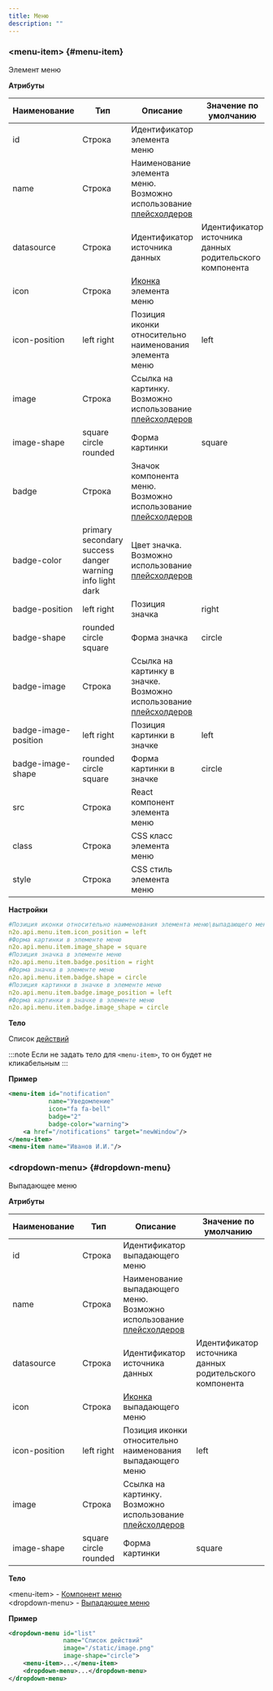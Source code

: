 ```yaml
---
title: Меню
description: ""
---
```


### &lt;menu-item&gt; {#menu-item}

Элемент меню

**Атрибуты**

| Наименование         | Тип                                                      | Описание                                                                                             | Значение по умолчанию                                   |
|----------------------|----------------------------------------------------------|------------------------------------------------------------------------------------------------------|---------------------------------------------------------|
| id                   | Строка                                                   | Идентификатор элемента меню                                                                          |                                                         |
| name                 | Строка                                                   | Наименование элемента меню. Возможно использование [плейсхолдеров](../manual/configs/#плейсхолдеры)  |                                                         |
| datasource           | Строка                                                   | Идентификатор источника данных                                                                       | Идентификатор источника данных родительского компонента |
| icon                 | Строка                                                   | [Иконка](https://fontawesome.com/v6/icons/) элемента меню                                            |                                                         |
| icon-position        | left right                                               | Позиция иконки относительно наименования элемента меню                                               | left                                                    |
| image                | Строка                                                   | Ссылка на картинку. Возможно использование [плейсхолдеров](../manual/configs/#плейсхолдеры)          |                                                         |
| image-shape          | square circle rounded                                    | Форма картинки                                                                                       | square                                                  |
| badge                | Строка                                                   | Значок компонента меню. Возможно использование [плейсхолдеров](../manual/configs/#плейсхолдеры)      |                                                         |
| badge-color          | primary secondary success danger warning info light dark | Цвет значка. Возможно использование [плейсхолдеров](../manual/configs/#плейсхолдеры)                 |                                                         |
| badge-position       | left right                                               | Позиция значка                                                                                       | right                                                   |
| badge-shape          | rounded circle square                                    | Форма значка                                                                                         | circle                                                  |
| badge-image          | Строка                                                   | Ссылка на картинку в значке. Возможно использование [плейсхолдеров](../manual/configs/#плейсхолдеры) |                                                         |
| badge-image-position | left right                                               | Позиция картинки в значке                                                                            | left                                                    |
| badge-image-shape    | rounded circle square                                    | Форма картинки в значке                                                                              | circle                                                  |
| src                  | Строка                                                   | React компонент элемента меню                                                                        |                                                         |
| class                | Строка                                                   | CSS класс элемента меню                                                                              |                                                         |
| style                | Строка                                                   | CSS стиль элемента меню                                                                              |                                                         |

**Настройки**

```yaml
#Позиция иконки относительно наименования элемента меню\выпадающего меню
n2o.api.menu.item.icon_position = left
#Форма картинки в элементе меню
n2o.api.menu.item.image_shape = square
#Позиция значка в элементе меню
n2o.api.menu.item.badge.position = right
#Форма значка в элементе меню
n2o.api.menu.item.badge.shape = circle
#Позиция картинки в значке в элементе меню
n2o.api.menu.item.badge.image_position = left
#Форма картинки в значке в элементе меню
n2o.api.menu.item.badge.image_shape = circle
```

**Тело**

Список [действий](../xml/action)

:::note
Если не задать тело для `<menu-item>`, то он будет не кликабельным
:::

**Пример**

```xml
<menu-item id="notification"
           name="Уведомление"
           icon="fa fa-bell"
           badge="2"
           badge-color="warning">
    <a href="/notifications" target="newWindow"/>
</menu-item>
<menu-item name="Иванов И.И."/>
```



### &lt;dropdown-menu&gt; {#dropdown-menu}

Выпадающее меню

**Атрибуты**

| Наименование         | Тип                                                      | Описание                                                                                                | Значение по умолчанию                                   |
|----------------------|----------------------------------------------------------|---------------------------------------------------------------------------------------------------------|---------------------------------------------------------|
| id                   | Строка                                                   | Идентификатор выпадающего меню                                                                          |                                                         |
| name                 | Строка                                                   | Наименование выпадающего меню. Возможно использование [плейсхолдеров](../manual/configs/#плейсхолдеры)  |                                                         |
| datasource           | Строка                                                   | Идентификатор источника данных                                                                          | Идентификатор источника данных родительского компонента |
| icon                 | Строка                                                   | [Иконка](https://fontawesome.com/v6/icons/) выпадающего меню                                            |                                                         |
| icon-position        | left right                                               | Позиция иконки относительно наименования выпадающего меню                                               | left                                                    |
| image                | Строка                                                   | Ссылка на картинку. Возможно использование [плейсхолдеров](../manual/configs/#плейсхолдеры)             |                                                         |
| image-shape          | square circle rounded                                    | Форма картинки                                                                                          | square                                                  |

**Тело**

&lt;menu-item&gt; - [Компонент меню](../xml/menu#menu-item) <br/>
&lt;dropdown-menu&gt; - [Выпадающее меню](../xml/menu#dropdown-menu)

**Пример**

```xml
<dropdown-menu id="list"
               name="Список действий"
               image="/static/image.png"
               image-shape="circle">
    <menu-item>...</menu-item>
    <dropdown-menu>...</dropdown-menu>
</dropdown-menu>
```
